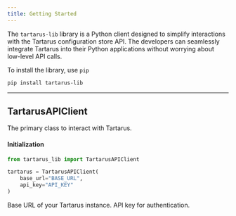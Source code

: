```yaml
---
title: Getting Started
---
```


The `tartarus-lib` library is a Python client designed to simplify interactions with the Tartarus configuration store API. The developers can seamlessly integrate Tartarus into their Python applications without worrying about low-level API calls.

To install the library, use `pip`

```bash
pip install tartarus-lib
```
---
## TartarusAPIClient

The primary class to interact with Tartarus.

#### Initialization

```py
from tartarus_lib import TartarusAPIClient

tartarus = TartarusAPIClient(
    base_url="BASE_URL",
    api_key="API_KEY"
)
```
<ParamField path="base_url" type="string" required="true" >
  Base URL of your Tartarus instance.
</ParamField>
<ParamField path="api_key" type="string" required="true" >
  API key for authentication.
</ParamField>







